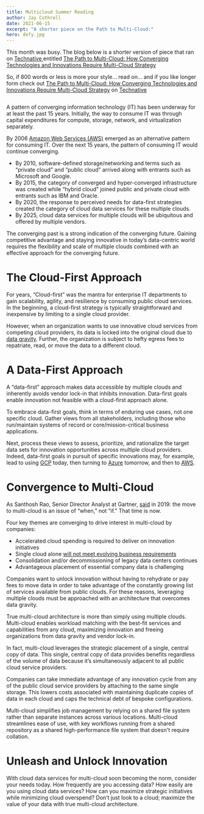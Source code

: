 ```yaml
---
title: Multicloud Summer Reading
author: Jay Cuthrell
date: 2021-06-15
excerpt: "A shorter piece on the Path to Multi-Cloud:"
hero: defy.jpg
---
```

This month was busy. The blog below is a shorter version of piece that ran on [Technative ](https://technative.io/the-path-to-multi-cloud-how-converging-technologies-and-innovations-require-multi-cloud-strategy/)entitled [The Path to Multi-Cloud: How Converging Technologies and Innovations Require Multi-Cloud Strategy](https://technative.io/the-path-to-multi-cloud-how-converging-technologies-and-innovations-require-multi-cloud-strategy/)

So, if 800 words or less is more your style... read on... and if you like longer form check out [The Path to Multi-Cloud: How Converging Technologies and Innovations Require Multi-Cloud Strategy](https://technative.io/the-path-to-multi-cloud-how-converging-technologies-and-innovations-require-multi-cloud-strategy/) on [Technative ](https://technative.io/the-path-to-multi-cloud-how-converging-technologies-and-innovations-require-multi-cloud-strategy/)

![]()

A pattern of converging information technology (IT) has been underway for at least the past 15 years. Initially, the way to consume IT was through capital expenditures for compute, storage, network, and virtualization separately.

By 2006 [Amazon Web Services (AWS)](https://aws.amazon.com/about-aws/) emerged as an alternative pattern for consuming IT. Over the next 15 years, the pattern of consuming IT would continue converging.

* By 2010, software-defined storage/networking and terms such as “private cloud” and “public cloud” arrived along with entrants such as Microsoft and Google. 
* By 2015, the category of converged and hyper-converged infrastructure was created while “hybrid cloud” joined public and private cloud with entrants such as IBM and Oracle.
* By 2020, the response to perceived needs for data-first strategies created the category of cloud data services for these multiple clouds.
* By 2025, cloud data services for multiple clouds will be ubiquitous and offered by multiple vendors. 

The converging past is a strong indication of the converging future. Gaining competitive advantage and staying innovative in today’s data-centric world requires the flexibility and scale of multiple clouds combined with an effective approach for the converging future.

# The Cloud-First Approach

For years, “Cloud-first” was the mantra for enterprise IT departments to gain scalability, agility, and resilience by consuming public cloud services. In the beginning, a cloud-first strategy is typically straightforward and inexpensive by limiting to a single cloud provider.

However, when an organization wants to use innovative cloud services from competing cloud providers, its data is locked into the original cloud due to [data gravity](https://www.factioninc.com/blog/data-gravity-as-the-center-of-your-multi-cloud-universe/). Further, the organization is subject to hefty egress fees to repatriate, read, or move the data to a different cloud.

# A Data-First Approach

A “data-first” approach makes data accessible by multiple clouds and inherently avoids vendor lock-in that inhibits innovation. Data-first goals enable innovation not feasible with a cloud-first approach alone.

To embrace data-first goals, think in terms of enduring use cases, not one specific cloud. Gather views from all stakeholders, including those who run/maintain systems of record or core/mission-critical business applications.

Next, process these views to assess, prioritize, and rationalize the target data sets for innovation opportunities across multiple cloud providers. Indeed, data-first goals in pursuit of specific innovations may, for example, lead to using [GCP](https://cloud.google.com/bigquery/) today, then turning to [Azure](https://azure.microsoft.com/en-us/services/synapse-analytics/) tomorrow, and then to [AWS](https://aws.amazon.com/redshift/).

# Convergence to Multi-Cloud

As Santhosh Rao, Senior Director Analyst at Gartner, [said](https://www.gartner.com/smarterwithgartner/modernize-it-infrastructure-in-a-hybrid-world/) in 2019: the move to multi-cloud is an issue of “when,” not “if.” That time is now. 

Four key themes are converging to drive interest in multi-cloud by companies: 

* Accelerated cloud spending is required to deliver on innovation initiatives
* Single cloud alone [will not meet evolving business requirements](https://info.flexera.com/CM-REPORT-State-of-the-Cloud)
* Consolidation and/or decommissioning of legacy data centers continues
* Advantageous placement of essential company data is challenging

Companies want to unlock innovation without having to rehydrate or pay fees to move data in order to take advantage of the constantly growing list of services available from public clouds. For these reasons, leveraging multiple clouds must be approached with an architecture that overcomes data gravity.

True multi-cloud architecture is more than simply using multiple clouds. Multi-cloud enables workload matching with the best-fit services and capabilities from any cloud, maximizing innovation and freeing organizations from data gravity and vendor lock-in. 

In fact, multi-cloud leverages the strategic placement of a single, central copy of data. This single, central copy of data provides benefits regardless of the volume of data because it’s simultaneously adjacent to all public cloud service providers.

Companies can take immediate advantage of any innovation cycle from any of the public cloud service providers by attaching to the same single storage. This lowers costs associated with maintaining duplicate copies of data in each cloud and caps the technical debt of bespoke configurations.

Multi-cloud simplifies job management by relying on a shared file system rather than separate instances across various locations. Multi-cloud streamlines ease of use, with key workflows running from a shared repository as a shared high-performance file system that doesn't require collation. 

# Unleash and Unlock Innovation

With cloud data services for multi-cloud soon becoming the norm, consider your needs today. How frequently are you accessing data? How easily are you using cloud data services? How can you maximize strategic initiatives while minimizing cloud overspend? Don’t just look to a cloud; maximize the value of your data with true multi-cloud architecture.